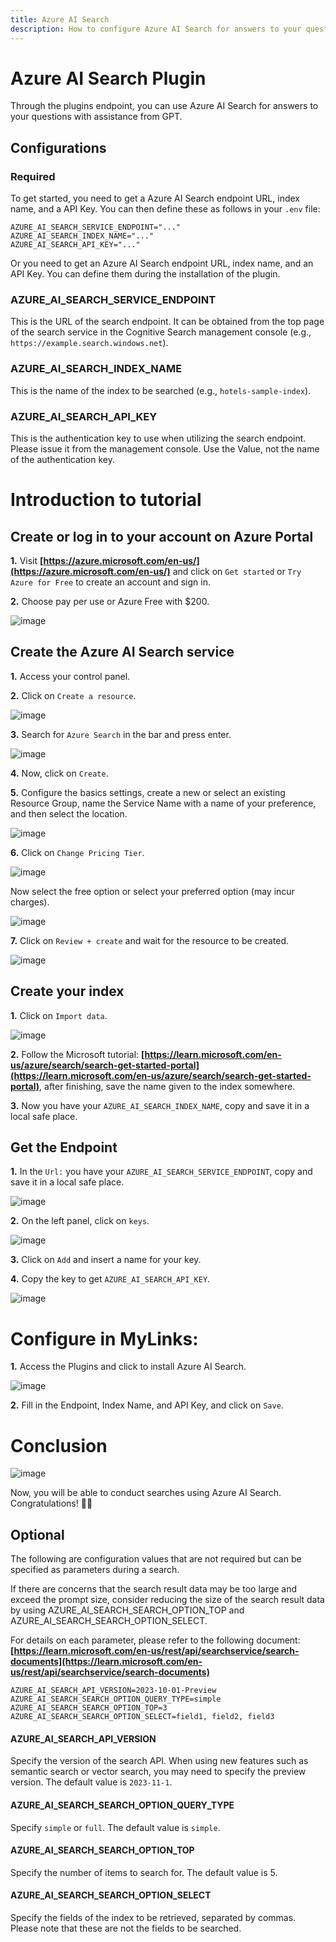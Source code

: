 ```yaml
---
title: Azure AI Search
description: How to configure Azure AI Search for answers to your questions with assistance from GPT.
---
```

# Azure AI Search Plugin
Through the plugins endpoint, you can use Azure AI Search for answers to your questions with assistance from GPT.

## Configurations

### Required

To get started, you need to get a Azure AI Search endpoint URL, index name, and a API Key. You can then define these as follows in your `.env` file:

```env
AZURE_AI_SEARCH_SERVICE_ENDPOINT="..."
AZURE_AI_SEARCH_INDEX_NAME="..."
AZURE_AI_SEARCH_API_KEY="..."
```
Or you need to get an Azure AI Search endpoint URL, index name, and an API Key. You can define them during the installation of the plugin.

### AZURE_AI_SEARCH_SERVICE_ENDPOINT

This is the URL of the search endpoint. It can be obtained from the top page of the search service in the Cognitive Search management console (e.g., `https://example.search.windows.net`).

### AZURE_AI_SEARCH_INDEX_NAME

This is the name of the index to be searched (e.g., `hotels-sample-index`).

### AZURE_AI_SEARCH_API_KEY

This is the authentication key to use when utilizing the search endpoint. Please issue it from the management console. Use the Value, not the name of the authentication key.

# Introduction to tutorial

## Create or log in to your account on Azure Portal

**1.** Visit **[https://azure.microsoft.com/en-us/](https://azure.microsoft.com/en-us/)** and click on `Get started` or `Try Azure for Free` to create an account and sign in.

**2.** Choose pay per use or Azure Free with $200.

![image](/images/azure-ai-search/azure_portal_welcome.png)

## Create the Azure AI Search service

**1.** Access your control panel.

**2.** Click on `Create a resource`.

![image](/images/azure-ai-search/azure_portal_menu.png)

**3.** Search for `Azure Search` in the bar and press enter.

![image](/images/azure-ai-search/azure_ai_search_in_marketplace.png)

**4.** Now, click on `Create`.

**5.** Configure the basics settings, create a new or select an existing Resource Group, name the Service Name with a name of your preference, and then select the location.

![image](/images/azure-ai-search/create_azure_ai_search.png)

**6.** Click on `Change Pricing Tier`.

![image](/images/azure-ai-search/azure_ai_tier.png)

Now select the free option or select your preferred option (may incur charges).

![image](/images/azure-ai-search/azure_ai_free_tier.png)

**7.** Click on `Review + create` and wait for the resource to be created.

![image](/images/azure-ai-search/create_azure_ai_search_button.png)

## Create your index

**1.** Click on `Import data`.

![image](/images/azure-ai-search/azure_ai_search_instance_info.png)

**2.** Follow the Microsoft tutorial: **[https://learn.microsoft.com/en-us/azure/search/search-get-started-portal](https://learn.microsoft.com/en-us/azure/search/search-get-started-portal)**, after finishing, save the name given to the index somewhere.

**3.** Now you have your `AZURE_AI_SEARCH_INDEX_NAME`, copy and save it in a local safe place.

## Get the Endpoint

**1.** In the `Url:` you have your `AZURE_AI_SEARCH_SERVICE_ENDPOINT`, copy and save it in a local safe place.

![image](/images/azure-ai-search/azure_ai_search_instance_info.png)

**2.** On the left panel, click on `keys`.

![image](/images/azure-ai-search/azure_ai_search_menu.png)

**3.** Click on `Add` and insert a name for your key.

**4.** Copy the key to get `AZURE_AI_SEARCH_API_KEY`.

![image](/images/azure-ai-search/azure_ai_search_keys.png)

# Configure in MyLinks:

**1.** Access the Plugins and click to install Azure AI Search.

![image](/images/azure-ai-search/librechat_settings.png)


**2.** Fill in the Endpoint, Index Name, and API Key, and click on `Save`.

# Conclusion

![image](/images/azure-ai-search/chat_with_azure_ai_search.png)

Now, you will be able to conduct searches using Azure AI Search. Congratulations! 🎉🎉

## Optional

The following are configuration values that are not required but can be specified as parameters during a search.

If there are concerns that the search result data may be too large and exceed the prompt size, consider reducing the size of the search result data by using AZURE_AI_SEARCH_SEARCH_OPTION_TOP and AZURE_AI_SEARCH_SEARCH_OPTION_SELECT.

For details on each parameter, please refer to the following document:
**[https://learn.microsoft.com/en-us/rest/api/searchservice/search-documents](https://learn.microsoft.com/en-us/rest/api/searchservice/search-documents)**

```env
AZURE_AI_SEARCH_API_VERSION=2023-10-01-Preview
AZURE_AI_SEARCH_SEARCH_OPTION_QUERY_TYPE=simple
AZURE_AI_SEARCH_SEARCH_OPTION_TOP=3
AZURE_AI_SEARCH_SEARCH_OPTION_SELECT=field1, field2, field3
```

#### AZURE_AI_SEARCH_API_VERSION

Specify the version of the search API. When using new features such as semantic search or vector search, you may need to specify the preview version. The default value is `2023-11-1`.

#### AZURE_AI_SEARCH_SEARCH_OPTION_QUERY_TYPE

Specify `simple` or `full`. The default value is `simple`.

#### AZURE_AI_SEARCH_SEARCH_OPTION_TOP

Specify the number of items to search for. The default value is 5.

#### AZURE_AI_SEARCH_SEARCH_OPTION_SELECT

Specify the fields of the index to be retrieved, separated by commas. Please note that these are not the fields to be searched.
